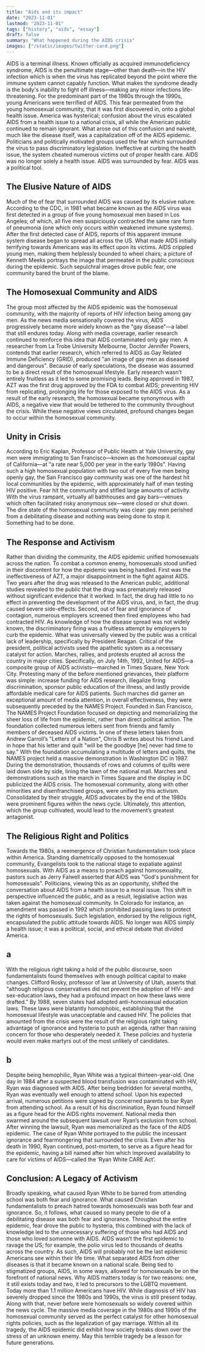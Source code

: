 ```yaml
---
title: "Aids and its impact"
date: "2023-11-01"
lastmod: "2023-11-01"
tags: ["history", "aids", "essay"]
draft: false
summary: "What happened during the AIDS crisis"
images: ["/static/images/twitter-card.png"]
---
```


AIDS is a terminal illness. Known officially as acquired immunodeficiency syndrome, AIDS is the penultimate stage—other than death—in the HIV infection which is when the virus has replicated beyond the point where the immune system cannot capably function. What makes the syndrome deadly is the body's inability to fight off illness—making any minor infections life-threatening. For the predominant part of the 1980s through the 1990s, young Americans were terrified of AIDS. This fear permeated from the young homosexual community, that it was first discovered in, onto a global health issue. America was hysterical; confusion about the virus escalated AIDS from a health issue to a national crisis, all while the American public continued to remain ignorant. What arose out of this confusion and naiveté, much like the disease itself, was a capitalization off of the AIDS epidemic. Politicians and politically motivated groups used the fear which surrounded the virus to pass discriminatory legislation. Ineffective at curbing the health issue, the system cheated numerous victims out of proper health care. AIDS was no longer solely a health issue. AIDS was surrounded by fear. AIDS was a political tool.

## The Elusive Nature of AIDS

Much of the of fear that surrounded AIDS was caused by its elusive nature. According to the CDC, in 1981 what became known as the AIDS virus was first detected in a group of five young homosexual men based in Los Angeles; of which, all five men suspiciously contracted the same rare form of pneumonia (one which only occurs within weakened immune systems). After the first detected case of AIDS, reports of this apparent immune system disease began to spread all across the US. What made AIDS initially terrifying towards Americans was its effect upon its victims. AIDS crippled young men, making them helplessly bounded to wheel chairs; a picture of Kenneth Meeks portrays the image that permeated in the public conscious during the epidemic. Such sepulchral images drove public fear, one community bared the brunt of the blame.

## The Homosexual Community and AIDS

The group most affected by the AIDS epidemic was the homosexual community, with the majority of reports of HIV infection being among gay men. As the news media sensationally covered the virus, AIDS progressively became more widely known as the "gay disease"—a label that still endures today. Along with media coverage, earlier research continued to reinforce this idea that AIDS contaminated only gay men. A researcher from La Trobe University Melbourne, Doctor Jennifer Powers, contends that earlier research, which referred to AIDS as Gay Related Immune Deficiency (GRID), produced "an image of gay men as diseased and dangerous". Because of early speculations, the disease was assumed to be a direct result of the homosexual lifestyle. Early research wasn’t entirely fruitless as it led to some promising leads. Being approved in 1987, AZT was the first drug approved by the FDA to combat AIDS; preventing HIV from replicating, prolonging life for those exposed to the AIDS virus. As a result of the early research, the homosexual became synonymous with AIDS, a negative view that would be tethered to the community throughout the crisis. While these negative views circulated, profound changes began to occur within the homosexual community.

## Unity in Crisis

According to Eric Kaplan, Professor of Public Health at Yale University, gay men were immigrating to San Francisco—known as the homosexual capital of California—at "a rate near 5,000 per year in the early 1980s". Having such a high homosexual population with two out of every five men being openly gay, the San Francisco gay community was one of the hardest hit local communities by the epidemic, with approximately half of men testing HIV positive. Fear hit the community and stifled large amounts of activity. With the virus rampant, virtually all bathhouses and gay bars—venues which often facilitated risky anonymous sex—were closed or shut down. The dire state of the homosexual community was clear: gay men perished from a debilitating disease and nothing was being done to stop it. Something had to be done.

## The Response and Activism

Rather than dividing the community, the AIDS epidemic unified homosexuals across the nation. To combat a common enemy, homosexuals stood unified in their discontent for how the epidemic was being handled. First was the ineffectiveness of AZT, a major disappointment in the fight against AIDS. Two years after the drug was released to the American public, additional studies revealed to the public that the drug was prematurely released without significant evidence that it worked. In fact, the drug had little to no effect in preventing the development of the AIDS virus, and, in fact, the drug caused severe side-effects. Second, out of fear and ignorance of contagion, numerous employers screened then fired employees who had contracted HIV. As knowledge of how the disease spread was not widely known, the discriminatory firing was a fruitless attempt by employers to curb the epidemic. What was universally viewed by the public was a critical lack of leadership, specifically by President Reagan. Critical of the president, political activists used the apathetic system as a necessary catalyst for action. Marches, rallies, and protests erupted all across the country in major cities. Specifically, on July 14th, 1992, United for AIDS—a composite group of AIDS activists—marched in Times Square, New York City. Protesting many of the before mentioned grievances, their platform was simple: increase funding for AIDS research, illegalize firing discrimination, sponsor public education of the illness, and lastly provide affordable medical care for AIDS patients. Such marches did garner an exceptional amount of media attention, in overall effectiveness, they were subsequently preceded by the NAMES Project. Founded in San Francisco, The NAMES Project Foundation focused on depicting and memorializing the sheer loss of life from the epidemic, rather than direct political action. The foundation collected numerous letters sent from friends and family members of deceased AIDS victims. In one of these letters taken from Andrew Carroll’s "Letters of a Nation", Chris B writes about his friend Land in hope that his letter and quilt "will be the goodbye [he] never had time to say." With the foundation accumulating a multitude of letters and quilts, the NAMES project held a massive demonstration in Washington DC in 1987. During the demonstration, thousands of rows and columns of quilts were laid down side by side, lining the lawn of the national mall. Marches and demonstrations such as the march in Times Square and the display in DC publicized the AIDS crisis. The homosexual community, along with other minorities and disenfranchised groups, were unified by this activism. Consolidated by their struggle, AIDS advocates by the end of the 1980s were prominent figures within the news cycle. Ultimately, this attention, which the group cultivated, would lead to the movement’s greatest antagonist.

## The Religious Right and Politics

Towards the 1980s, a reemergence of Christian fundamentalism took place within America. Standing diametrically opposed to the homosexual community, Evangelists took to the national stage to expatiate against homosexuals. With AIDS as a means to preach against homosexuality, pastors such as Jerry Falwell asserted that AIDS was "God's punishment for homosexuals". Politicians, viewing this as an opportunity, shifted the conversation about AIDS from a health issue to a moral issue. This shift in perspective influenced the public, and as a result, legislative action was taken against the homosexual community. In Colorado for instance, an amendment was passed in 1992 which prohibited passing laws to protect the rights of homosexuals. Such legislation, endorsed by the religious right, encapsulated the public attitude towards AIDS. No longer was AIDS simply a health issue; it was a political, social, and ethical debate that divided America.

## a

With the religious right taking a hold of the public discourse, soon fundamentalists found themselves with enough political capital to make changes. Clifford Rosky, professor of law at University of Utah, asserts that “although religious conservatives did not prevent the adoption of HIV- and sex-education laws, they had a profound impact on how these laws were drafted.” By 1988, seven states had adopted anti-homosexual education laws. These laws were blatantly homophobic, establishing that the homosexual lifestyle was unacceptable and caused HIV. The policies that amounted from the crisis were the result of the religious right taking advantage of ignorance and hysteria to push an agenda, rather than raising concern for those who desperately needed it. These policies and hysteria would even make martyrs out of the most unlikely of candidates.

## b

Despite being hemophilic, Ryan White was a typical thirteen-year-old. One day in 1984 after a suspected blood transfusion was contaminated with HIV, Ryan was diagnosed with AIDS. After being bedridden for several months, Ryan was eventually well enough to attend school. Upon his expected arrival, numerous petitions were signed by concerned parents to bar Ryan from attending school. As a result of his discrimination, Ryan found himself as a figure head for the AIDS rights movement. National media then swarmed around the subsequent lawsuit over Ryan’s exclusion from school. After winning the lawsuit, Ryan was memorialized as the face of the AIDS epidemic. The case of Ryan White portrayed to the public the incessant ignorance and fearmongering that surrounded the crisis. Even after his death in 1990, Ryan continued, post-mortem, to serve as a figure head for the epidemic, having a bill named after him which improved availability to care for victims of AIDS—called the ‘Ryan White CARE Act’.

## Conclusion: A Legacy of Activism

Broadly speaking, what caused Ryan White to be barred from attending school was both fear and ignorance. What caused Christian fundamentalists to preach hatred towards homosexuals was both fear and ignorance. So, it follows, what caused so many people to die of a debilitating disease was both fear and ignorance. Throughout the entire epidemic, fear drove the public to hysteria, this combined with the lack of knowledge led to the unnecessary suffering of those who had AIDS and those who loved someone with AIDS. AIDS wasn’t the first epidemic to ravage the US; for example, the polio virus led to thousands of deaths across the country. As such, AIDS will probably not be the last epidemic Americans see within their life time. What separated AIDS from other diseases is that it became known on a national scale. Being tied to stigmatized groups, AIDS, in some ways, allowed for homosexuals be on the forefront of national news. Why AIDS matters today is for two reasons: one, it still exists today and two, it led to precursors to the LGBTQ movement. Today more than 1.1 million Americans have HIV. While diagnosis of HIV has severely dropped since the 1980s and 1990s, the virus is still present today. Along with that, never before were homosexuals so widely covered within the news cycle. The massive media coverage in the 1980s and 1990s of the homosexual community served as the perfect catalyst for other homosexual rights policies, such as the legalization of gay marriage. Within all its tragedy, the AIDS epidemic did exhibit how society breaks down over the stress of an unknown enemy. May this terrible tragedy be a lesson for future generations.
